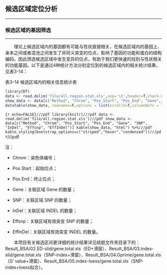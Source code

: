 ## 候选区域定位分析

***
  
### 候选区域的基因筛选
  
***
  
  <style>
  img.inline-img {
    display:inline;
    width:auto;
  }

img.independent-img {
  display:block;
  width:auto;
}
</style>
&emsp;&emsp;理论上候选区域内的基因都有可能与性状直接相关，在候选区域内的基因上、亲本之间或者混池之间发生了非同义突变的位点，影响了基因的功能和蛋白的结构编码。因此筛选候选区域中发生变异的位点，有助于我们更快速的找到与性状相关的功能基因。以下是通过4种统计方法分别定位到的候选区域内的相关统计结果，见表3-14：

<p class='mark'>表3–14 候选区域内的相关信息统计表</p>
  
```r
library(DT)
data <- read.delim('file/all.region.stat.xls',sep='\t',header=T,check.names = F)
show_data <- data[c("Method", "Chrom", "Pos_Start", "Pos_End", "Gene", "SNP", "InDel", "Effsnp", "EffInDel")]
datatable(show_data, rownames=F,options = list(scrollX=T,columnDefs = list(list(className = 'dt-center',targets='_all'))))
```

```{r echo=FALSE}///pdf
library(knitr)///pdf
data <- read.delim('file/all.region.stat.xls')///pdf
show_data <- data[c("Method", "Chrom", "Pos_Start", "Pos_End", "Gene", "SNP", "InDel", "Effsnp", "EffInDel")]
kable(show_data, "html") %>%///pdf
kable_styling(bootstrap_options=c("striped","hover","condensed"))///pdf
```///pdf

<p class='mark1'>注：</p>

- <p class='mark1'>Chrom：染色体编号；</p>

- <p class='mark1'>Pos Start：起始位点；</p>

- <p class='mark1'>Pos End：终止位点；</p>

- <p class='mark1'>Gene：关联区域 Gene 的数量；</p>

- <p class='mark1'>SNP：关联区域 SNP 的数量；</p>

- <p class='mark1'>InDel：关联区域 INDEL 的数量；</p>

- <p class='mark1'>Effsnp：关联区域有效突变 SNP 的数量；</p>

- <p class='mark1'>EffInDel：关联区域有效突变 INDEL 的数量。</p>

  
&emsp;&emsp;本项目有关候选区间更详细的统计结果详见结题文件夹目录下的：Result_BSA/02.ED-slid/gene.total.xls（ED+滑窗）、Result_BSA/03.index-slid/gene.total.xls（SNP-index+滑窗）、Result_BSA/04.Gprime/gene.total.xls（G′ value+滑窗）、Result_BSA/05.index-loess/gene.total.xls（SNP-index+loess拟合）。



